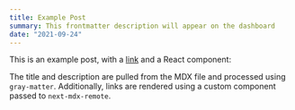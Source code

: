 ```yaml
---
title: Example Post
summary: This frontmatter description will appear on the dashboard
date: "2021-09-24"
---
```


This is an example post, with a [link](https://nextjs.org) and a React component:

The title and description are pulled from the MDX file and processed using `gray-matter`. Additionally, links are rendered using a custom component passed to `next-mdx-remote`.
